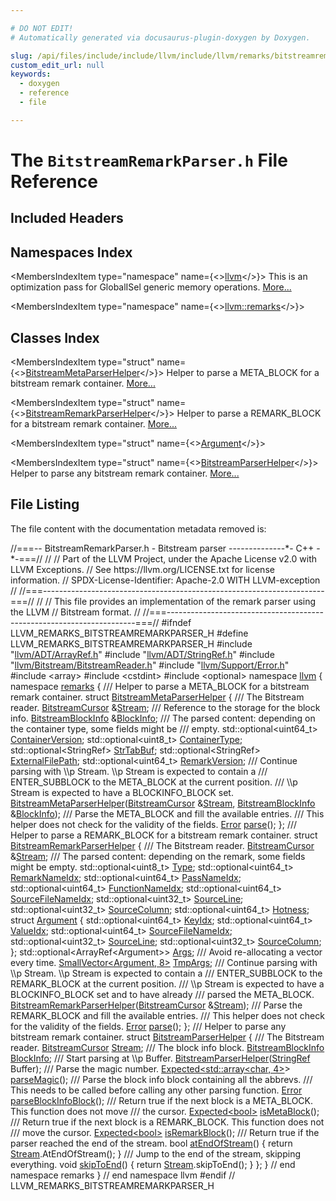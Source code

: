 ```yaml
---

# DO NOT EDIT!
# Automatically generated via docusaurus-plugin-doxygen by Doxygen.

slug: /api/files/include/include/llvm/include/llvm/remarks/bitstreamremarkparser-h
custom_edit_url: null
keywords:
  - doxygen
  - reference
  - file

---
```





# The `BitstreamRemarkParser.h` File Reference

<DoxygenPage pluginConfig={pluginConfig}>



## Included Headers

<IncludesList>
<IncludesListItem
  filePath="llvm/ADT/ArrayRef.h"
  permalink="/docs/api/files/include/include/llvm/include/llvm/adt/arrayref-h"
  isLocal="true" />
<IncludesListItem
  filePath="llvm/ADT/StringRef.h"
  permalink="/docs/api/files/include/include/llvm/include/llvm/adt/stringref-h"
  isLocal="true" />
<IncludesListItem
  filePath="llvm/Bitstream/BitstreamReader.h"
  permalink="/docs/api/files/include/include/llvm/include/llvm/bitstream/bitstreamreader-h"
  isLocal="true" />
<IncludesListItem
  filePath="llvm/Support/Error.h"
  permalink="/docs/api/files/include/include/llvm/include/llvm/support/error-h"
  isLocal="true" />
<IncludesListItem
  filePath="array"
  permalink=""
  isLocal="false" />
<IncludesListItem
  filePath="cstdint"
  permalink=""
  isLocal="false" />
<IncludesListItem
  filePath="optional"
  permalink=""
  isLocal="false" />
</IncludesList>

## Namespaces Index

<MembersIndex>

<MembersIndexItem
  type="namespace"
  name={<><a href="/docs/api/namespaces/llvm">llvm</a></>}>
This is an optimization pass for GlobalISel generic memory operations. <a href="/docs/api/namespaces/llvm/#details">More...</a>
</MembersIndexItem>

<MembersIndexItem
  type="namespace"
  name={<><a href="/docs/api/namespaces/llvm/remarks">llvm::remarks</a></>}>
</MembersIndexItem>

</MembersIndex>

## Classes Index

<MembersIndex>

<MembersIndexItem
  type="struct"
  name={<><a href="/docs/api/structs/llvm/remarks/bitstreammetaparserhelper">BitstreamMetaParserHelper</a></>}>
Helper to parse a META&#95;BLOCK for a bitstream remark container. <a href="/docs/api/structs/llvm/remarks/bitstreammetaparserhelper/#details">More...</a>
</MembersIndexItem>

<MembersIndexItem
  type="struct"
  name={<><a href="/docs/api/structs/llvm/remarks/bitstreamremarkparserhelper">BitstreamRemarkParserHelper</a></>}>
Helper to parse a REMARK&#95;BLOCK for a bitstream remark container. <a href="/docs/api/structs/llvm/remarks/bitstreamremarkparserhelper/#details">More...</a>
</MembersIndexItem>

<MembersIndexItem
  type="struct"
  name={<><a href="/docs/api/structs/llvm/remarks/bitstreamremarkparserhelper/argument">Argument</a></>}>
</MembersIndexItem>

<MembersIndexItem
  type="struct"
  name={<><a href="/docs/api/structs/llvm/remarks/bitstreamparserhelper">BitstreamParserHelper</a></>}>
Helper to parse any bitstream remark container. <a href="/docs/api/structs/llvm/remarks/bitstreamparserhelper/#details">More...</a>
</MembersIndexItem>

</MembersIndex>


## File Listing

The file content with the documentation metadata removed is:

<ProgramListing>

<Link id="l00001" /><CodeLine lineNumber="1"><Highlight kind="comment">//===-- BitstreamRemarkParser.h - Bitstream parser --------------&#42;- C++ -&#42;-===//</Highlight><Highlight kind="normal"></Highlight></CodeLine>
<Link id="l00002" /><CodeLine lineNumber="2"><Highlight kind="normal"></Highlight><Highlight kind="comment">//</Highlight><Highlight kind="normal"></Highlight></CodeLine>
<Link id="l00003" /><CodeLine lineNumber="3"><Highlight kind="normal"></Highlight><Highlight kind="comment">// Part of the LLVM Project, under the Apache License v2.0 with LLVM Exceptions.</Highlight><Highlight kind="normal"></Highlight></CodeLine>
<Link id="l00004" /><CodeLine lineNumber="4"><Highlight kind="normal"></Highlight><Highlight kind="comment">// See https://llvm.org/LICENSE.txt for license information.</Highlight><Highlight kind="normal"></Highlight></CodeLine>
<Link id="l00005" /><CodeLine lineNumber="5"><Highlight kind="normal"></Highlight><Highlight kind="comment">// SPDX-License-Identifier: Apache-2.0 WITH LLVM-exception</Highlight><Highlight kind="normal"></Highlight></CodeLine>
<Link id="l00006" /><CodeLine lineNumber="6"><Highlight kind="normal"></Highlight><Highlight kind="comment">//</Highlight><Highlight kind="normal"></Highlight></CodeLine>
<Link id="l00007" /><CodeLine lineNumber="7"><Highlight kind="normal"></Highlight><Highlight kind="comment">//===----------------------------------------------------------------------===//</Highlight><Highlight kind="normal"></Highlight></CodeLine>
<Link id="l00008" /><CodeLine lineNumber="8"><Highlight kind="normal"></Highlight><Highlight kind="comment">//</Highlight><Highlight kind="normal"></Highlight></CodeLine>
<Link id="l00009" /><CodeLine lineNumber="9"><Highlight kind="normal"></Highlight><Highlight kind="comment">// This file provides an implementation of the remark parser using the LLVM</Highlight><Highlight kind="normal"></Highlight></CodeLine>
<Link id="l00010" /><CodeLine lineNumber="10"><Highlight kind="normal"></Highlight><Highlight kind="comment">// Bitstream format.</Highlight><Highlight kind="normal"></Highlight></CodeLine>
<Link id="l00011" /><CodeLine lineNumber="11"><Highlight kind="normal"></Highlight><Highlight kind="comment">//</Highlight><Highlight kind="normal"></Highlight></CodeLine>
<Link id="l00012" /><CodeLine lineNumber="12"><Highlight kind="normal"></Highlight><Highlight kind="comment">//===----------------------------------------------------------------------===//</Highlight><Highlight kind="normal"></Highlight></CodeLine>
<Link id="l00013" /><CodeLine lineNumber="13"><Highlight kind="normal"></Highlight></CodeLine>
<Link id="l00014" /><CodeLine lineNumber="14"><Highlight kind="normal"></Highlight><Highlight kind="preprocessor">#ifndef LLVM&#95;REMARKS&#95;BITSTREAMREMARKPARSER&#95;H</Highlight><Highlight kind="normal"></Highlight></CodeLine>
<Link id="l00015" /><CodeLine lineNumber="15"><Highlight kind="normal"></Highlight><Highlight kind="preprocessor">#define LLVM&#95;REMARKS&#95;BITSTREAMREMARKPARSER&#95;H</Highlight><Highlight kind="normal"></Highlight></CodeLine>
<Link id="l00016" /><CodeLine lineNumber="16"><Highlight kind="normal"></Highlight></CodeLine>
<Link id="l00017" /><CodeLine lineNumber="17"><Highlight kind="normal"></Highlight><Highlight kind="preprocessor">#include &quot;<a href="/docs/api/files/include/include/llvm/include/llvm/adt/arrayref-h">llvm/ADT/ArrayRef.h</a>&quot;</Highlight><Highlight kind="normal"></Highlight></CodeLine>
<Link id="l00018" /><CodeLine lineNumber="18"><Highlight kind="normal"></Highlight><Highlight kind="preprocessor">#include &quot;<a href="/docs/api/files/include/include/llvm/include/llvm/adt/stringref-h">llvm/ADT/StringRef.h</a>&quot;</Highlight><Highlight kind="normal"></Highlight></CodeLine>
<Link id="l00019" /><CodeLine lineNumber="19"><Highlight kind="normal"></Highlight><Highlight kind="preprocessor">#include &quot;<a href="/docs/api/files/include/include/llvm/include/llvm/bitstream/bitstreamreader-h">llvm/Bitstream/BitstreamReader.h</a>&quot;</Highlight><Highlight kind="normal"></Highlight></CodeLine>
<Link id="l00020" /><CodeLine lineNumber="20"><Highlight kind="normal"></Highlight><Highlight kind="preprocessor">#include &quot;<a href="/docs/api/files/include/include/llvm/include/llvm/support/error-h">llvm/Support/Error.h</a>&quot;</Highlight><Highlight kind="normal"></Highlight></CodeLine>
<Link id="l00021" /><CodeLine lineNumber="21"><Highlight kind="normal"></Highlight><Highlight kind="preprocessor">#include &lt;array&gt;</Highlight><Highlight kind="normal"></Highlight></CodeLine>
<Link id="l00022" /><CodeLine lineNumber="22"><Highlight kind="normal"></Highlight><Highlight kind="preprocessor">#include &lt;cstdint&gt;</Highlight><Highlight kind="normal"></Highlight></CodeLine>
<Link id="l00023" /><CodeLine lineNumber="23"><Highlight kind="normal"></Highlight><Highlight kind="preprocessor">#include &lt;optional&gt;</Highlight><Highlight kind="normal"></Highlight></CodeLine>
<Link id="l00024" /><CodeLine lineNumber="24"><Highlight kind="normal"></Highlight></CodeLine>
<Link id="l00025" /><CodeLine lineNumber="25"><Highlight kind="normal"></Highlight><Highlight kind="keyword">namespace </Highlight><Highlight kind="normal"><a href="/docs/api/namespaces/llvm">llvm</a> &#123;</Highlight></CodeLine>
<Link id="l00026" /><CodeLine lineNumber="26"><Highlight kind="normal"></Highlight><Highlight kind="keyword">namespace </Highlight><Highlight kind="normal"><a href="/docs/api/namespaces/llvm/remarks">remarks</a> &#123;</Highlight></CodeLine>
<Link id="l00027" /><CodeLine lineNumber="27"><Highlight kind="normal"></Highlight><Highlight kind="comment"></Highlight></CodeLine>
<Link id="l00028" /><CodeLine lineNumber="28"><Highlight kind="comment">/// Helper to parse a META&#95;BLOCK for a bitstream remark container.</Highlight><Highlight kind="normal"></Highlight></CodeLine>
<Link id="l00029" /><CodeLine lineNumber="29" lineLink="/docs/api/structs/llvm/remarks/bitstreammetaparserhelper"><Highlight kind="normal"></Highlight><Highlight kind="keyword">struct </Highlight><Highlight kind="normal"><a href="/docs/api/structs/llvm/remarks/bitstreammetaparserhelper/#ac68bb7d5a2b3927673738c771a092207">BitstreamMetaParserHelper</a> &#123;</Highlight><Highlight kind="comment"></Highlight></CodeLine>
<Link id="l00030" /><CodeLine lineNumber="30"><Highlight kind="comment">  /// The Bitstream reader.</Highlight><Highlight kind="normal"></Highlight></CodeLine>
<Link id="l00031" /><CodeLine lineNumber="31" lineLink="/docs/api/structs/llvm/remarks/bitstreammetaparserhelper/#a3452edb46677839de43c54d212848655"><Highlight kind="normal">  <a href="/docs/api/classes/llvm/bitstreamcursor">BitstreamCursor</a> &amp;<a href="/docs/api/structs/llvm/remarks/bitstreammetaparserhelper/#a3452edb46677839de43c54d212848655">Stream</a>;</Highlight><Highlight kind="comment"></Highlight></CodeLine>
<Link id="l00032" /><CodeLine lineNumber="32"><Highlight kind="comment">  /// Reference to the storage for the block info.</Highlight><Highlight kind="normal"></Highlight></CodeLine>
<Link id="l00033" /><CodeLine lineNumber="33" lineLink="/docs/api/structs/llvm/remarks/bitstreammetaparserhelper/#a8e30bed02f49f216f0928d79961d2229"><Highlight kind="normal">  <a href="/docs/api/classes/llvm/bitstreamblockinfo">BitstreamBlockInfo</a> &amp;<a href="/docs/api/structs/llvm/remarks/bitstreammetaparserhelper/#a8e30bed02f49f216f0928d79961d2229">BlockInfo</a>;</Highlight><Highlight kind="comment"></Highlight></CodeLine>
<Link id="l00034" /><CodeLine lineNumber="34"><Highlight kind="comment">  /// The parsed content: depending on the container type, some fields might be</Highlight></CodeLine>
<Link id="l00035" /><CodeLine lineNumber="35"><Highlight kind="comment">  /// empty.</Highlight><Highlight kind="normal"></Highlight></CodeLine>
<Link id="l00036" /><CodeLine lineNumber="36" lineLink="/docs/api/structs/llvm/remarks/bitstreammetaparserhelper/#a084f2fb5445566ed92c4fe9d3ea93ec3"><Highlight kind="normal">  std::optional&lt;uint64&#95;t&gt; <a href="/docs/api/structs/llvm/remarks/bitstreammetaparserhelper/#a084f2fb5445566ed92c4fe9d3ea93ec3">ContainerVersion</a>;</Highlight></CodeLine>
<Link id="l00037" /><CodeLine lineNumber="37" lineLink="/docs/api/structs/llvm/remarks/bitstreammetaparserhelper/#ae56a7ef95081de9d8658bc25e67ce029"><Highlight kind="normal">  std::optional&lt;uint8&#95;t&gt; <a href="/docs/api/structs/llvm/remarks/bitstreammetaparserhelper/#ae56a7ef95081de9d8658bc25e67ce029">ContainerType</a>;</Highlight></CodeLine>
<Link id="l00038" /><CodeLine lineNumber="38" lineLink="/docs/api/structs/llvm/remarks/bitstreammetaparserhelper/#acac316133cc6fd177c8346968e986d02"><Highlight kind="normal">  std::optional&lt;StringRef&gt; <a href="/docs/api/structs/llvm/remarks/bitstreammetaparserhelper/#acac316133cc6fd177c8346968e986d02">StrTabBuf</a>;</Highlight></CodeLine>
<Link id="l00039" /><CodeLine lineNumber="39" lineLink="/docs/api/structs/llvm/remarks/bitstreammetaparserhelper/#ae0ffd7425e984e6b5b3062ab718706df"><Highlight kind="normal">  std::optional&lt;StringRef&gt; <a href="/docs/api/structs/llvm/remarks/bitstreammetaparserhelper/#ae0ffd7425e984e6b5b3062ab718706df">ExternalFilePath</a>;</Highlight></CodeLine>
<Link id="l00040" /><CodeLine lineNumber="40" lineLink="/docs/api/structs/llvm/remarks/bitstreammetaparserhelper/#a221e8fddc1c8a587642ef5baa478472d"><Highlight kind="normal">  std::optional&lt;uint64&#95;t&gt; <a href="/docs/api/structs/llvm/remarks/bitstreammetaparserhelper/#a221e8fddc1c8a587642ef5baa478472d">RemarkVersion</a>;</Highlight></CodeLine>
<Link id="l00041" /><CodeLine lineNumber="41"><Highlight kind="normal"></Highlight><Highlight kind="comment"></Highlight></CodeLine>
<Link id="l00042" /><CodeLine lineNumber="42"><Highlight kind="comment">  /// Continue parsing with \\p Stream. \\p Stream is expected to contain a</Highlight></CodeLine>
<Link id="l00043" /><CodeLine lineNumber="43"><Highlight kind="comment">  /// ENTER&#95;SUBBLOCK to the META&#95;BLOCK at the current position.</Highlight></CodeLine>
<Link id="l00044" /><CodeLine lineNumber="44"><Highlight kind="comment">  /// \\p Stream is expected to have a BLOCKINFO&#95;BLOCK set.</Highlight><Highlight kind="normal"></Highlight></CodeLine>
<Link id="l00045" /><CodeLine lineNumber="45"><Highlight kind="normal">  <a href="/docs/api/structs/llvm/remarks/bitstreammetaparserhelper/#ac68bb7d5a2b3927673738c771a092207">BitstreamMetaParserHelper</a>(<a href="/docs/api/classes/llvm/bitstreamcursor">BitstreamCursor</a> &amp;<a href="/docs/api/structs/llvm/remarks/bitstreammetaparserhelper/#a3452edb46677839de43c54d212848655">Stream</a>,</Highlight></CodeLine>
<Link id="l00046" /><CodeLine lineNumber="46"><Highlight kind="normal">                            <a href="/docs/api/classes/llvm/bitstreamblockinfo">BitstreamBlockInfo</a> &amp;<a href="/docs/api/structs/llvm/remarks/bitstreammetaparserhelper/#a8e30bed02f49f216f0928d79961d2229">BlockInfo</a>);</Highlight></CodeLine>
<Link id="l00047" /><CodeLine lineNumber="47"><Highlight kind="normal"></Highlight><Highlight kind="comment"></Highlight></CodeLine>
<Link id="l00048" /><CodeLine lineNumber="48"><Highlight kind="comment">  /// Parse the META&#95;BLOCK and fill the available entries.</Highlight></CodeLine>
<Link id="l00049" /><CodeLine lineNumber="49"><Highlight kind="comment">  /// This helper does not check for the validity of the fields.</Highlight><Highlight kind="normal"></Highlight></CodeLine>
<Link id="l00050" /><CodeLine lineNumber="50"><Highlight kind="normal">  <a href="/docs/api/classes/llvm/error">Error</a> <a href="/docs/api/structs/llvm/remarks/bitstreammetaparserhelper/#a826ea9c4393f00429edd20d09fb16e75">parse</a>();</Highlight></CodeLine>
<Link id="l00051" /><CodeLine lineNumber="51"><Highlight kind="normal">&#125;;</Highlight></CodeLine>
<Link id="l00052" /><CodeLine lineNumber="52"><Highlight kind="normal"></Highlight><Highlight kind="comment"></Highlight></CodeLine>
<Link id="l00053" /><CodeLine lineNumber="53"><Highlight kind="comment">/// Helper to parse a REMARK&#95;BLOCK for a bitstream remark container.</Highlight><Highlight kind="normal"></Highlight></CodeLine>
<Link id="l00054" /><CodeLine lineNumber="54" lineLink="/docs/api/structs/llvm/remarks/bitstreamremarkparserhelper"><Highlight kind="normal"></Highlight><Highlight kind="keyword">struct </Highlight><Highlight kind="normal"><a href="/docs/api/structs/llvm/remarks/bitstreamremarkparserhelper/#aad557da4c58f76f8b5582eb7cbf2699f">BitstreamRemarkParserHelper</a> &#123;</Highlight><Highlight kind="comment"></Highlight></CodeLine>
<Link id="l00055" /><CodeLine lineNumber="55"><Highlight kind="comment">  /// The Bitstream reader.</Highlight><Highlight kind="normal"></Highlight></CodeLine>
<Link id="l00056" /><CodeLine lineNumber="56" lineLink="/docs/api/structs/llvm/remarks/bitstreamremarkparserhelper/#a3be772eabb34a2b1d5241bfb064b3a36"><Highlight kind="normal">  <a href="/docs/api/classes/llvm/bitstreamcursor">BitstreamCursor</a> &amp;<a href="/docs/api/structs/llvm/remarks/bitstreamremarkparserhelper/#a3be772eabb34a2b1d5241bfb064b3a36">Stream</a>;</Highlight><Highlight kind="comment"></Highlight></CodeLine>
<Link id="l00057" /><CodeLine lineNumber="57"><Highlight kind="comment">  /// The parsed content: depending on the remark, some fields might be empty.</Highlight><Highlight kind="normal"></Highlight></CodeLine>
<Link id="l00058" /><CodeLine lineNumber="58" lineLink="/docs/api/structs/llvm/remarks/bitstreamremarkparserhelper/#a01fa10e16ec7e17fb31b0b8934de7ea9"><Highlight kind="normal">  std::optional&lt;uint8&#95;t&gt; <a href="/docs/api/structs/llvm/remarks/bitstreamremarkparserhelper/#a01fa10e16ec7e17fb31b0b8934de7ea9">Type</a>;</Highlight></CodeLine>
<Link id="l00059" /><CodeLine lineNumber="59" lineLink="/docs/api/structs/llvm/remarks/bitstreamremarkparserhelper/#aac1680930daf95ad4c258709b8518e8b"><Highlight kind="normal">  std::optional&lt;uint64&#95;t&gt; <a href="/docs/api/structs/llvm/remarks/bitstreamremarkparserhelper/#aac1680930daf95ad4c258709b8518e8b">RemarkNameIdx</a>;</Highlight></CodeLine>
<Link id="l00060" /><CodeLine lineNumber="60" lineLink="/docs/api/structs/llvm/remarks/bitstreamremarkparserhelper/#a323d8a7adcd935236d9340232301a93b"><Highlight kind="normal">  std::optional&lt;uint64&#95;t&gt; <a href="/docs/api/structs/llvm/remarks/bitstreamremarkparserhelper/#a323d8a7adcd935236d9340232301a93b">PassNameIdx</a>;</Highlight></CodeLine>
<Link id="l00061" /><CodeLine lineNumber="61" lineLink="/docs/api/structs/llvm/remarks/bitstreamremarkparserhelper/#a70fa0994181a7103ddd9bbc488a96e28"><Highlight kind="normal">  std::optional&lt;uint64&#95;t&gt; <a href="/docs/api/structs/llvm/remarks/bitstreamremarkparserhelper/#a70fa0994181a7103ddd9bbc488a96e28">FunctionNameIdx</a>;</Highlight></CodeLine>
<Link id="l00062" /><CodeLine lineNumber="62" lineLink="/docs/api/structs/llvm/remarks/bitstreamremarkparserhelper/#a9f55da3885c489bb87753fc8c1664002"><Highlight kind="normal">  std::optional&lt;uint64&#95;t&gt; <a href="/docs/api/structs/llvm/remarks/bitstreamremarkparserhelper/#a9f55da3885c489bb87753fc8c1664002">SourceFileNameIdx</a>;</Highlight></CodeLine>
<Link id="l00063" /><CodeLine lineNumber="63" lineLink="/docs/api/structs/llvm/remarks/bitstreamremarkparserhelper/#aa402ec5953c76f4f911909f25633e775"><Highlight kind="normal">  std::optional&lt;uint32&#95;t&gt; <a href="/docs/api/structs/llvm/remarks/bitstreamremarkparserhelper/#aa402ec5953c76f4f911909f25633e775">SourceLine</a>;</Highlight></CodeLine>
<Link id="l00064" /><CodeLine lineNumber="64" lineLink="/docs/api/structs/llvm/remarks/bitstreamremarkparserhelper/#a661066f9e650f6e38a4f7940797c5530"><Highlight kind="normal">  std::optional&lt;uint32&#95;t&gt; <a href="/docs/api/structs/llvm/remarks/bitstreamremarkparserhelper/#a661066f9e650f6e38a4f7940797c5530">SourceColumn</a>;</Highlight></CodeLine>
<Link id="l00065" /><CodeLine lineNumber="65" lineLink="/docs/api/structs/llvm/remarks/bitstreamremarkparserhelper/#af93a189fc0f40271d62ba7f5d3568cf0"><Highlight kind="normal">  std::optional&lt;uint64&#95;t&gt; <a href="/docs/api/structs/llvm/remarks/bitstreamremarkparserhelper/#af93a189fc0f40271d62ba7f5d3568cf0">Hotness</a>;</Highlight></CodeLine>
<Link id="l00066" /><CodeLine lineNumber="66" lineLink="/docs/api/structs/llvm/remarks/bitstreamremarkparserhelper/argument"><Highlight kind="normal">  </Highlight><Highlight kind="keyword">struct </Highlight><Highlight kind="normal"><a href="/docs/api/structs/llvm/remarks/bitstreamremarkparserhelper/argument">Argument</a> &#123;</Highlight></CodeLine>
<Link id="l00067" /><CodeLine lineNumber="67" lineLink="/docs/api/structs/llvm/remarks/bitstreamremarkparserhelper/argument/#a25bfa65db37a26e434e55668a7341b88"><Highlight kind="normal">    std::optional&lt;uint64&#95;t&gt; <a href="/docs/api/structs/llvm/remarks/bitstreamremarkparserhelper/argument/#a25bfa65db37a26e434e55668a7341b88">KeyIdx</a>;</Highlight></CodeLine>
<Link id="l00068" /><CodeLine lineNumber="68" lineLink="/docs/api/structs/llvm/remarks/bitstreamremarkparserhelper/argument/#a8d54535d5685b023d1cf7b442d4fba3f"><Highlight kind="normal">    std::optional&lt;uint64&#95;t&gt; <a href="/docs/api/structs/llvm/remarks/bitstreamremarkparserhelper/argument/#a8d54535d5685b023d1cf7b442d4fba3f">ValueIdx</a>;</Highlight></CodeLine>
<Link id="l00069" /><CodeLine lineNumber="69" lineLink="/docs/api/structs/llvm/remarks/bitstreamremarkparserhelper/argument/#a8cfac8cc14289236bd92842bae109d36"><Highlight kind="normal">    std::optional&lt;uint64&#95;t&gt; <a href="/docs/api/structs/llvm/remarks/bitstreamremarkparserhelper/argument/#a8cfac8cc14289236bd92842bae109d36">SourceFileNameIdx</a>;</Highlight></CodeLine>
<Link id="l00070" /><CodeLine lineNumber="70" lineLink="/docs/api/structs/llvm/remarks/bitstreamremarkparserhelper/argument/#adab52f778dd6c1ccc79b9a5c6f553250"><Highlight kind="normal">    std::optional&lt;uint32&#95;t&gt; <a href="/docs/api/structs/llvm/remarks/bitstreamremarkparserhelper/argument/#adab52f778dd6c1ccc79b9a5c6f553250">SourceLine</a>;</Highlight></CodeLine>
<Link id="l00071" /><CodeLine lineNumber="71" lineLink="/docs/api/structs/llvm/remarks/bitstreamremarkparserhelper/argument/#a1733891ea023b4c6f2e220862f0ca85d"><Highlight kind="normal">    std::optional&lt;uint32&#95;t&gt; <a href="/docs/api/structs/llvm/remarks/bitstreamremarkparserhelper/argument/#a1733891ea023b4c6f2e220862f0ca85d">SourceColumn</a>;</Highlight></CodeLine>
<Link id="l00072" /><CodeLine lineNumber="72"><Highlight kind="normal">  &#125;;</Highlight></CodeLine>
<Link id="l00073" /><CodeLine lineNumber="73" lineLink="/docs/api/structs/llvm/remarks/bitstreamremarkparserhelper/#a03e0ae3c26607b39bb3e68ccecd97f57"><Highlight kind="normal">  std::optional&lt;ArrayRef&lt;Argument&gt;&gt; <a href="/docs/api/structs/llvm/remarks/bitstreamremarkparserhelper/#a03e0ae3c26607b39bb3e68ccecd97f57">Args</a>;</Highlight><Highlight kind="comment"></Highlight></CodeLine>
<Link id="l00074" /><CodeLine lineNumber="74"><Highlight kind="comment">  /// Avoid re-allocating a vector every time.</Highlight><Highlight kind="normal"></Highlight></CodeLine>
<Link id="l00075" /><CodeLine lineNumber="75" lineLink="/docs/api/structs/llvm/remarks/bitstreamremarkparserhelper/#a6c9cbad7c034b4117c94b60dee3900ba"><Highlight kind="normal">  <a href="/docs/api/classes/llvm/smallvector">SmallVector&lt;Argument, 8&gt;</a> <a href="/docs/api/structs/llvm/remarks/bitstreamremarkparserhelper/#a6c9cbad7c034b4117c94b60dee3900ba">TmpArgs</a>;</Highlight></CodeLine>
<Link id="l00076" /><CodeLine lineNumber="76"><Highlight kind="normal"></Highlight><Highlight kind="comment"></Highlight></CodeLine>
<Link id="l00077" /><CodeLine lineNumber="77"><Highlight kind="comment">  /// Continue parsing with \\p Stream. \\p Stream is expected to contain a</Highlight></CodeLine>
<Link id="l00078" /><CodeLine lineNumber="78"><Highlight kind="comment">  /// ENTER&#95;SUBBLOCK to the REMARK&#95;BLOCK at the current position.</Highlight></CodeLine>
<Link id="l00079" /><CodeLine lineNumber="79"><Highlight kind="comment">  /// \\p Stream is expected to have a BLOCKINFO&#95;BLOCK set and to have already</Highlight></CodeLine>
<Link id="l00080" /><CodeLine lineNumber="80"><Highlight kind="comment">  /// parsed the META&#95;BLOCK.</Highlight><Highlight kind="normal"></Highlight></CodeLine>
<Link id="l00081" /><CodeLine lineNumber="81"><Highlight kind="normal">  <a href="/docs/api/structs/llvm/remarks/bitstreamremarkparserhelper/#aad557da4c58f76f8b5582eb7cbf2699f">BitstreamRemarkParserHelper</a>(<a href="/docs/api/classes/llvm/bitstreamcursor">BitstreamCursor</a> &amp;<a href="/docs/api/structs/llvm/remarks/bitstreamremarkparserhelper/#a3be772eabb34a2b1d5241bfb064b3a36">Stream</a>);</Highlight></CodeLine>
<Link id="l00082" /><CodeLine lineNumber="82"><Highlight kind="normal"></Highlight><Highlight kind="comment"></Highlight></CodeLine>
<Link id="l00083" /><CodeLine lineNumber="83"><Highlight kind="comment">  /// Parse the REMARK&#95;BLOCK and fill the available entries.</Highlight></CodeLine>
<Link id="l00084" /><CodeLine lineNumber="84"><Highlight kind="comment">  /// This helper does not check for the validity of the fields.</Highlight><Highlight kind="normal"></Highlight></CodeLine>
<Link id="l00085" /><CodeLine lineNumber="85"><Highlight kind="normal">  <a href="/docs/api/classes/llvm/error">Error</a> <a href="/docs/api/structs/llvm/remarks/bitstreamremarkparserhelper/#afe31085cbd69c4097cd149a4ac07c0f5">parse</a>();</Highlight></CodeLine>
<Link id="l00086" /><CodeLine lineNumber="86"><Highlight kind="normal">&#125;;</Highlight></CodeLine>
<Link id="l00087" /><CodeLine lineNumber="87"><Highlight kind="normal"></Highlight><Highlight kind="comment"></Highlight></CodeLine>
<Link id="l00088" /><CodeLine lineNumber="88"><Highlight kind="comment">/// Helper to parse any bitstream remark container.</Highlight><Highlight kind="normal"></Highlight></CodeLine>
<Link id="l00089" /><CodeLine lineNumber="89" lineLink="/docs/api/structs/llvm/remarks/bitstreamparserhelper"><Highlight kind="normal"></Highlight><Highlight kind="keyword">struct </Highlight><Highlight kind="normal"><a href="/docs/api/structs/llvm/remarks/bitstreamparserhelper/#a1d4c73941ebc30cf7b9875675099c666">BitstreamParserHelper</a> &#123;</Highlight><Highlight kind="comment"></Highlight></CodeLine>
<Link id="l00090" /><CodeLine lineNumber="90"><Highlight kind="comment">  /// The Bitstream reader.</Highlight><Highlight kind="normal"></Highlight></CodeLine>
<Link id="l00091" /><CodeLine lineNumber="91" lineLink="/docs/api/structs/llvm/remarks/bitstreamparserhelper/#ab2e7f2b1dba80a9a20f70ae50c7f3a78"><Highlight kind="normal">  <a href="/docs/api/classes/llvm/bitstreamcursor">BitstreamCursor</a> <a href="/docs/api/structs/llvm/remarks/bitstreamparserhelper/#ab2e7f2b1dba80a9a20f70ae50c7f3a78">Stream</a>;</Highlight><Highlight kind="comment"></Highlight></CodeLine>
<Link id="l00092" /><CodeLine lineNumber="92"><Highlight kind="comment">  /// The block info block.</Highlight><Highlight kind="normal"></Highlight></CodeLine>
<Link id="l00093" /><CodeLine lineNumber="93" lineLink="/docs/api/structs/llvm/remarks/bitstreamparserhelper/#a9c4ce9e20247516d25c9f1b8e9ff436e"><Highlight kind="normal">  <a href="/docs/api/classes/llvm/bitstreamblockinfo">BitstreamBlockInfo</a> <a href="/docs/api/structs/llvm/remarks/bitstreamparserhelper/#a9c4ce9e20247516d25c9f1b8e9ff436e">BlockInfo</a>;</Highlight><Highlight kind="comment"></Highlight></CodeLine>
<Link id="l00094" /><CodeLine lineNumber="94"><Highlight kind="comment">  /// Start parsing at \\p Buffer.</Highlight><Highlight kind="normal"></Highlight></CodeLine>
<Link id="l00095" /><CodeLine lineNumber="95"><Highlight kind="normal">  <a href="/docs/api/structs/llvm/remarks/bitstreamparserhelper/#a1d4c73941ebc30cf7b9875675099c666">BitstreamParserHelper</a>(<a href="/docs/api/classes/llvm/stringref">StringRef</a> Buffer);</Highlight><Highlight kind="comment"></Highlight></CodeLine>
<Link id="l00096" /><CodeLine lineNumber="96"><Highlight kind="comment">  /// Parse the magic number.</Highlight><Highlight kind="normal"></Highlight></CodeLine>
<Link id="l00097" /><CodeLine lineNumber="97"><Highlight kind="normal">  <a href="/docs/api/classes/llvm/expected">Expected&lt;std::array&lt;char, 4&gt;</a>&gt; <a href="/docs/api/structs/llvm/remarks/bitstreamparserhelper/#a91864eac8a4794fffda30075186a5d8f">parseMagic</a>();</Highlight><Highlight kind="comment"></Highlight></CodeLine>
<Link id="l00098" /><CodeLine lineNumber="98"><Highlight kind="comment">  /// Parse the block info block containing all the abbrevs.</Highlight></CodeLine>
<Link id="l00099" /><CodeLine lineNumber="99"><Highlight kind="comment">  /// This needs to be called before calling any other parsing function.</Highlight><Highlight kind="normal"></Highlight></CodeLine>
<Link id="l00100" /><CodeLine lineNumber="100"><Highlight kind="normal">  <a href="/docs/api/classes/llvm/error">Error</a> <a href="/docs/api/structs/llvm/remarks/bitstreamparserhelper/#aef087e7464b791f0ab26613736065520">parseBlockInfoBlock</a>();</Highlight><Highlight kind="comment"></Highlight></CodeLine>
<Link id="l00101" /><CodeLine lineNumber="101"><Highlight kind="comment">  /// Return true if the next block is a META&#95;BLOCK. This function does not move</Highlight></CodeLine>
<Link id="l00102" /><CodeLine lineNumber="102"><Highlight kind="comment">  /// the cursor.</Highlight><Highlight kind="normal"></Highlight></CodeLine>
<Link id="l00103" /><CodeLine lineNumber="103"><Highlight kind="normal">  <a href="/docs/api/classes/llvm/expected">Expected&lt;bool&gt;</a> <a href="/docs/api/structs/llvm/remarks/bitstreamparserhelper/#ab34732668c30428cb7a7f9b87044a959">isMetaBlock</a>();</Highlight><Highlight kind="comment"></Highlight></CodeLine>
<Link id="l00104" /><CodeLine lineNumber="104"><Highlight kind="comment">  /// Return true if the next block is a REMARK&#95;BLOCK. This function does not</Highlight></CodeLine>
<Link id="l00105" /><CodeLine lineNumber="105"><Highlight kind="comment">  /// move the cursor.</Highlight><Highlight kind="normal"></Highlight></CodeLine>
<Link id="l00106" /><CodeLine lineNumber="106"><Highlight kind="normal">  <a href="/docs/api/classes/llvm/expected">Expected&lt;bool&gt;</a> <a href="/docs/api/structs/llvm/remarks/bitstreamparserhelper/#a3bd057f2051ce4adb1cf5d39f525c674">isRemarkBlock</a>();</Highlight><Highlight kind="comment"></Highlight></CodeLine>
<Link id="l00107" /><CodeLine lineNumber="107"><Highlight kind="comment">  /// Return true if the parser reached the end of the stream.</Highlight><Highlight kind="normal"></Highlight></CodeLine>
<Link id="l00108" /><CodeLine lineNumber="108" lineLink="/docs/api/structs/llvm/remarks/bitstreamparserhelper/#a654a19befcb5dcbbc4f0c4ce022e5d93"><Highlight kind="normal">  </Highlight><Highlight kind="keywordtype">bool</Highlight><Highlight kind="normal"> <a href="/docs/api/structs/llvm/remarks/bitstreamparserhelper/#a654a19befcb5dcbbc4f0c4ce022e5d93">atEndOfStream</a>() &#123; </Highlight><Highlight kind="keywordflow">return</Highlight><Highlight kind="normal"> <a href="/docs/api/structs/llvm/remarks/bitstreamparserhelper/#ab2e7f2b1dba80a9a20f70ae50c7f3a78">Stream</a>.AtEndOfStream(); &#125;</Highlight><Highlight kind="comment"></Highlight></CodeLine>
<Link id="l00109" /><CodeLine lineNumber="109"><Highlight kind="comment">  /// Jump to the end of the stream, skipping everything.</Highlight><Highlight kind="normal"></Highlight></CodeLine>
<Link id="l00110" /><CodeLine lineNumber="110" lineLink="/docs/api/structs/llvm/remarks/bitstreamparserhelper/#a6893eab5fa87782d27235a0a9e09528a"><Highlight kind="normal">  </Highlight><Highlight kind="keywordtype">void</Highlight><Highlight kind="normal"> <a href="/docs/api/structs/llvm/remarks/bitstreamparserhelper/#a6893eab5fa87782d27235a0a9e09528a">skipToEnd</a>() &#123; </Highlight><Highlight kind="keywordflow">return</Highlight><Highlight kind="normal"> <a href="/docs/api/structs/llvm/remarks/bitstreamparserhelper/#ab2e7f2b1dba80a9a20f70ae50c7f3a78">Stream</a>.skipToEnd(); &#125;</Highlight></CodeLine>
<Link id="l00111" /><CodeLine lineNumber="111"><Highlight kind="normal">&#125;;</Highlight></CodeLine>
<Link id="l00112" /><CodeLine lineNumber="112"><Highlight kind="normal"></Highlight></CodeLine>
<Link id="l00113" /><CodeLine lineNumber="113"><Highlight kind="normal">&#125; </Highlight><Highlight kind="comment">// end namespace remarks</Highlight><Highlight kind="normal"></Highlight></CodeLine>
<Link id="l00114" /><CodeLine lineNumber="114"><Highlight kind="normal">&#125; </Highlight><Highlight kind="comment">// end namespace llvm</Highlight><Highlight kind="normal"></Highlight></CodeLine>
<Link id="l00115" /><CodeLine lineNumber="115"><Highlight kind="normal"></Highlight></CodeLine>
<Link id="l00116" /><CodeLine lineNumber="116"><Highlight kind="normal"></Highlight><Highlight kind="preprocessor">#endif </Highlight><Highlight kind="comment">// LLVM&#95;REMARKS&#95;BITSTREAMREMARKPARSER&#95;H</Highlight><Highlight kind="normal"></Highlight></CodeLine>

</ProgramListing>

</DoxygenPage>
